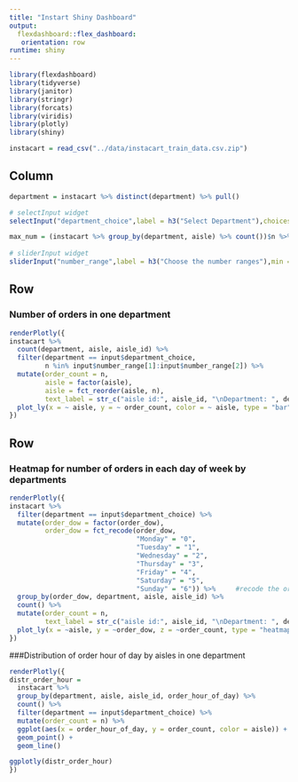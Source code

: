 ```yaml
---
title: "Instart Shiny Dashboard"
output: 
  flexdashboard::flex_dashboard:
   orientation: row
runtime: shiny
---
```


```r
library(flexdashboard)
library(tidyverse)
library(janitor)
library(stringr)
library(forcats)
library(viridis)
library(plotly)
library(shiny)
```


```r
instacart = read_csv("../data/instacart_train_data.csv.zip")
```




Column {.sidebar}
-----------------------------------------------------------------------
```r
department = instacart %>% distinct(department) %>% pull()

# selectInput widget
selectInput("department_choice",label = h3("Select Department"),choices = department)

max_num = (instacart %>% group_by(department, aisle) %>% count())$n %>% max()
  
# sliderInput widget
sliderInput("number_range",label = h3("Choose the number ranges"),min = 500, max = max_num,value = c(1000,300000))

```



Row
-----------------------------------------------------------------------
### Number of orders in one department
```r
renderPlotly({
instacart %>% 
  count(department, aisle, aisle_id) %>%
  filter(department == input$department_choice,
         n %in% input$number_range[1]:input$number_range[2]) %>%
  mutate(order_count = n,
         aisle = factor(aisle),
         aisle = fct_reorder(aisle, n),
         text_label = str_c("aisle id:", aisle_id, "\nDepartment: ", department)) %>%
  plot_ly(x = ~ aisle, y = ~ order_count, color = ~ aisle, type = "bar", text = ~text_label)
})

```




Row {.tabset .tabset-fade}
-----------------------------------------------------------------------
### Heatmap for number of orders in each day of week by departments
```r
renderPlotly({
instacart %>% 
  filter(department == input$department_choice) %>%
  mutate(order_dow = factor(order_dow),
         order_dow = fct_recode(order_dow,
                                "Monday" = "0",
                                "Tuesday" = "1",
                                "Wednesday" = "2",
                                "Thursday" = "3",
                                "Friday" = "4",
                                "Saturday" = "5",
                                "Sunday" = "6")) %>%     #recode the order_dow
  group_by(order_dow, department, aisle, aisle_id) %>% 
  count() %>% 
  mutate(order_count = n,
         text_label = str_c("aisle id:", aisle_id, "\nDepartment: ", department)) %>%
  plot_ly(x = ~aisle, y = ~order_dow, z = ~order_count, type = "heatmap", text = ~text_label)
})
```

###Distribution of order hour of day by aisles in one department
```r
renderPlotly({
distr_order_hour = 
  instacart %>% 
  group_by(department, aisle, aisle_id, order_hour_of_day) %>%
  count() %>%
  filter(department == input$department_choice) %>%
  mutate(order_count = n) %>%
  ggplot(aes(x = order_hour_of_day, y = order_count, color = aisle)) +
  geom_point() +
  geom_line()

ggplotly(distr_order_hour)
})
```




